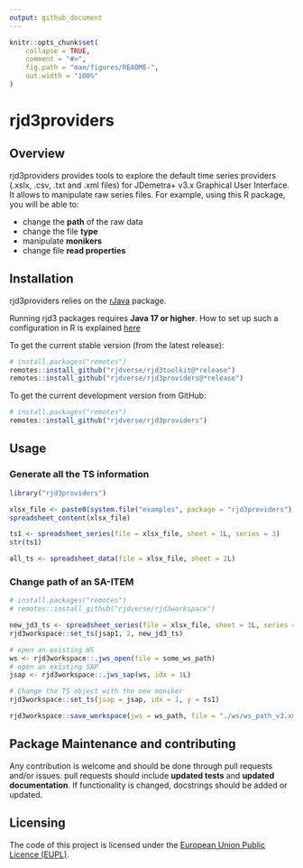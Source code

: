 ```yaml
---
output: github_document
---
```


<!-- README.md is generated from README.Rmd. Please edit that file -->

```r
knitr::opts_chunk$set(
    collapse = TRUE,
    comment = "#>",
    fig.path = "man/figures/README-",
    out.width = "100%"
)
```

# rjd3providers

<!-- badges: start -->
<!-- badges: end -->

## Overview

rjd3providers provides tools to explore the default time series providers (.xslx, .csv, .txt and .xml files) for JDemetra+ v3.x Graphical User Interface. It allows to manipulate raw series files. For example, using this R package, you will be able to:

- change the **path** of the raw data
- change the file **type**
- manipulate **monikers**
- change file **read properties**


## Installation

rjd3providers relies on the [rJava](https://cran.r-project.org/web/packages/rJava/index.html) package.

Running rjd3 packages requires **Java 17 or higher**. How to set up such a configuration in R is explained [here](https://jdemetra-new-documentation.netlify.app/#Rconfig) 

To get the current stable version (from the latest release):

``` r
# install.packages("remotes")
remotes::install_github("rjdverse/rjd3toolkit@*release")
remotes::install_github("rjdverse/rjd3providers@*release")
```

To get the current development version from GitHub:

``` r
# install.packages("remotes")
remotes::install_github("rjdverse/rjd3providers")
```


## Usage

### Generate all the TS information 

``` r
library("rjd3providers")

xlsx_file <- paste0(system.file("examples", package = "rjd3providers"), "/Insee.xlsx")
spreadsheet_content(xlsx_file)

ts1 <- spreadsheet_series(file = xlsx_file, sheet = 1L, series = 3)
str(ts1)

all_ts <- spreadsheet_data(file = xlsx_file, sheet = 2L)
```

### Change path of an SA-ITEM

``` r
# install.packages("remotes")
# remotes::install_github("rjdverse/rjd3workspace")

new_jd3_ts <- spreadsheet_series(file = xlsx_file, sheet = 1L, series = 3)
rjd3workspace::set_ts(jsap1, 2, new_jd3_ts)

# open an existing WS
ws <- rjd3workspace::.jws_open(file = some_ws_path)
# open an existing SAP
jsap <- rjd3workspace::.jws_sap(ws, idx = 1L)

# Change the TS object with the new moniker
rjd3workspace::set_ts(jsap = jsap, idx = 1, y = ts1)

rjd3workspace::save_workspace(jws = ws_path, file = "./ws/ws_path_v3.xml", replace = TRUE)
```


## Package Maintenance and contributing

Any contribution is welcome and should be done through pull requests and/or issues.
pull requests should include **updated tests** and **updated documentation**. If functionality is changed, docstrings should be added or updated.


## Licensing

The code of this project is licensed under the [European Union Public Licence (EUPL)](https://joinup.ec.europa.eu/collection/eupl/eupl-text-eupl-12).
